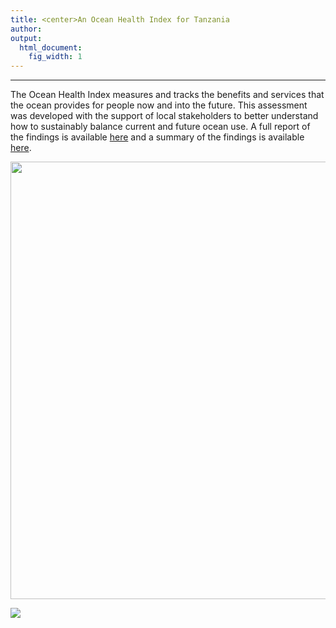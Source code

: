 ```yaml
---
title: <center>An Ocean Health Index for Tanzania
author:  
output:
  html_document:
    fig_width: 1
---
```


----

The Ocean Health Index measures and tracks the benefits and services that the ocean provides for people now and into the future. This assessment was developed with the support of local stakeholders to better understand how to sustainably balance current and future ocean use. A full report of the findings is available [here](https://github.com/OHI-Science/tza/blob/master/region2017/reports/Preliminary%20OHI%20Tanzania%20Assessment_Technical%20Report_2018.pdf) and a summary of the findings is available [here](https://github.com/OHI-Science/tza/blob/master/region2017/reports/Tanzania_OHI_Brief.pdf).


<center><img src="images/school_fish_NOAA_David Burdick.jpg" width="700px"></center>  

[![](images/ohi-logo.png)](http://ohi-science.org)
